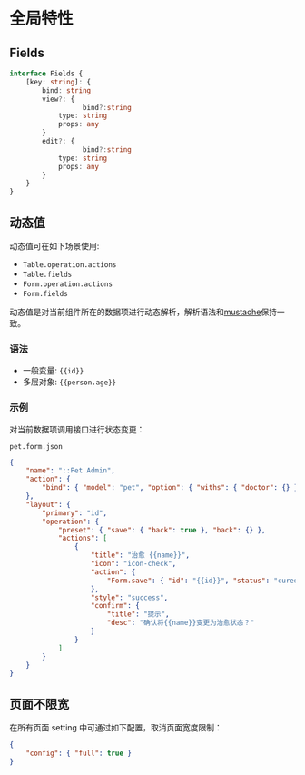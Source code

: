 # 全局特性

## Fields

```ts
interface Fields {
	[key: string]: {
		bind: string
		view?: {
                  bind?:string
			type: string
			props: any
		}
		edit?: {
                  bind?:string
			type: string
			props: any
		}
	}
}
```

## 动态值

动态值可在如下场景使用:

- `Table.operation.actions`
- `Table.fields`
- `Form.operation.actions`
- `Form.fields`

动态值是对当前组件所在的数据项进行动态解析，解析语法和[mustache](https://www.npmjs.com/package/mustache)保持一致。

### 语法

- 一般变量: `{{id}}`
- 多层对象: `{{person.age}}`

### 示例

对当前数据项调用接口进行状态变更：

`pet.form.json`

```json
{
	"name": "::Pet Admin",
	"action": {
		"bind": { "model": "pet", "option": { "withs": { "doctor": {} } } }
	},
	"layout": {
		"primary": "id",
		"operation": {
			"preset": { "save": { "back": true }, "back": {} },
			"actions": [
				{
					"title": "治愈 {{name}}",
					"icon": "icon-check",
					"action": {
						"Form.save": { "id": "{{id}}", "status": "cured" }
					},
					"style": "success",
					"confirm": {
						"title": "提示",
						"desc": "确认将{{name}}变更为治愈状态？"
					}
				}
			]
		}
	}
}
```

## 页面不限宽

在所有页面 setting 中可通过如下配置，取消页面宽度限制：

```json
{
	"config": { "full": true }
}
```
